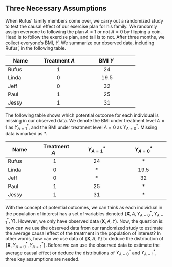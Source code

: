 ## Three Necessary Assumptions 
When Rufus' family members come over, we carry out a randomized study to test the causal effect of our exercise plan for his family. We randomly assign everyone to following the plan $A=1$ or not $A=0$ by flipping a coin. Head is to follow the exercise plan, and tail is to not. After three months, we collect everyone's BMI, $Y$. We summarize our observed data, including Rufus', in the following table. 


| Name   &nbsp;     |&nbsp; Treatment $A$&nbsp;  |      &nbsp;BMI $Y$   &nbsp;       |
|-------------|:--------------:| :--------------------:|
| Rufus       |       1        |      24               |
| Linda       |       0        |      19.5             |
| Jeff        |       0        |      32               |
| Paul        |       1        |      25               |
| Jessy       |       1        |      31               |




The following table shows which potential outcome for each individual is missing in our observed data. We denote the BMI under treatment level $A=1$ as $Y^{*}_{A=1}$, and the BMI under treatment level $A=0$ as $Y^{*}_{A=0}$. Missing data is marked as $*$.


| Name  &nbsp;      | &nbsp; Treatment $A$ &nbsp;|     &nbsp; $Y^{*}_{A=1}$  &nbsp;  |   &nbsp;  $Y^{*}_{A=0}$ &nbsp;  |
|-------------|:-------------:| :------------------:| :-----------------:|
| Rufus       |       1       |      24             |      *             |
| Linda       |       0       |      *              |      19.5          |
| Jeff        |       0       |      *              |      32            |
| Paul        |       1       |      25             |      *             |
| Jessy       |       1       |      31             |      *             |



With the concept of potential outcomes, we can think as each individual in the population of interest has a set of variables denoted $\{ \boldsymbol{X}, A, Y^{*}_{A=0}, Y^{*}_{A=1}, Y \}$. However, we only have observed data $(\boldsymbol{X}, A, Y)$. Now, the question is: how can we use the observed data from our randomized study to estimate the average causal effect of the treatment in the population of interest? In other words, how can we use data of $\{ \boldsymbol{X}, A, Y \}$ to deduce the distribution of $\{ \boldsymbol{X},  Y^{*}_{A=0}, Y^{*}_{A=1}\}$. Before we can use the observed data to estimate the average causal effect or deduce the distributions of $Y^{*}_{A=0}$ and $Y^{*}_{A=1}$, three key assumptions are needed.
